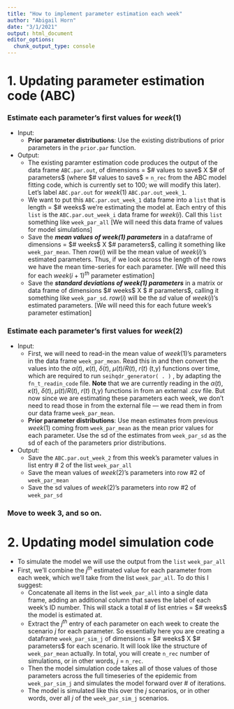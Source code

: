 ```yaml
---
title: "How to implement parameter estimation each week"
author: "Abigail Horn"
date: "3/1/2021"
output: html_document
editor_options: 
  chunk_output_type: console
---
```


# 1. Updating parameter estimation code (ABC)

### Estimate each parameter’s first values for $week (1)$

- Input:
  - **Prior parameter distributions**: Use the existing distributions of prior parameters in the `prior.par` function.

- Output:
  - The existing paramter estimation code produces the output of the data frame `ABC.par.out`, of dimensions = $# values to save$ X $# of parameters$ (where $# values to save$ = `n_rec` from the ABC model fitting code, which is currently set to 100; we will modify this later). Let's label `ABC.par.out` for $week(1)$ `ABC.par.out_week_1`.
  - We want to put this `ABC.par.out_week_1` data frame into a `list` that is length = $# weeks$ we're estimating the model at. Each entry of this `list` is the `ABC.par.out_week_i` data frame for $week (i)$. Call this `list` something like `week_par_all` [We will need this data frame of values for model simulations] 
  - Save the ***mean values of $week (1)$ parameters*** in a dataframe of dimensions = $# weeks$ X $# parameters$, calling it something like `week_par_mean`. Then $row(i)$ will be the mean value of $week (i)$’s estimated parameters. Thus, if we look across the length of the rows we have the mean time-series for each parameter.  [We will need this for each $week (i+1)^{th}$ parameter estimation]
  - Save the ***standard deviations of $week (1)$ parameters*** in a matrix or data frame of dimensions $# weeks$ X $ # parameters$, calling it something like `week_par_sd`. $row(i)$ will be the $sd$ value of $week (i)$’s estimated parameters. [We will need this for each future week’s parameter estimation]

### Estimate each parameter’s first values for $week (2)$

- Input: 
  - First, we will need to read-in the mean value of $week (1)$'s parameters in the data frame `week_par_mean`. Read this in and then convert the values into the $\alpha(t)$, $\kappa(t)$, $\delta(t)$, $\mu(t)$/$R(t)$, $r(t)$ (t,y) functions over time, which are required to run `seihqdr_generator( . )` , by adapting the `fn_t_readin_code` file. **Note** that we are currently reading in the $\alpha(t)$, $\kappa(t)$, $\delta(t)$, $\mu(t)$/$R(t)$, $r(t)$ (t,y) functions in from an external .csv file. But now since we are estimating these parameters each week, we don’t need to read those in from the external file — we read them in from our data frame `week_par_mean`.
  - **Prior parameter distributions**: Use mean estimates from previous $week (1)$ coming from `week_par_mean` as the mean prior values for each parameter. Use the sd of the estimates from `week_par_sd` as the sd of each of the parameters prior distributions.

- Output:
  - Save the `ABC.par.out_week_2` from this week’s parameter values in list entry # 2 of the list `week_par_all` 
  - Save the mean values of $week (2)$’s parameters into row #2 of `week_par_mean`
  - Save the sd values of $week (2)$’s parameters into row #2 of `week_par_sd`

### Move to week 3, and so on.

# 2. Updating model simulation code

- To simulate the model we will use the output from the `list` `week_par_all`
- First, we’ll combine the $j^{th}$ estimated value for each parameter from each week, which we’ll take from the list `week_par_all`. To do this I suggest:
  - Concatenate all items in the list `week_par_all` into a single data frame, adding an additional column that saves the label of each week's ID number. This will stack a total # of list entries = $# weeks$ the model is estimated at.
  - Extract the $j^{th}$ entry of each parameter on each week to create the scenario $j$ for each parameter. So essentially here you are creating a dataframe `week_par_sim_j` of dimensions = $# weeks$ X $# parameters$ for each scenario. It will look like the structure of `week_par_mean` actually. In total, you will create `n_rec` number of simulations, or in other words, $j$ = `n_rec`. 
  - Then the model simulation code takes all of those values of those parameters across the full timeseries of the epidemic from `week_par_sim_j` and simulates the model forward over # of iterations.
  - The model is simulated like this over the $j$ scenarios, or in other words, over all $j$ of the `week_par_sim_j` scenarios.
